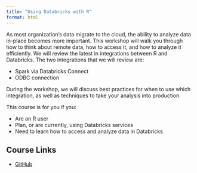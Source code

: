 ```yaml
---
title: "Using Databricks with R"
format: html
---
```


As most organization’s data migrate to the cloud, the ability to analyze data in-place becomes more important. This workshop will walk you through how to think about remote data, how to access it, and how to analyze it efficiently. We will review the latest in integrations between R and Databricks. The two integrations that we will review are:

* Spark via Databricks Connect
* ODBC connection

During the workshop, we will discuss best practices for when to use which integration, as well as techniques to take your analysis into production.

This course is for you if you:

* Are an R user
* Plan, or are currently, using Databricks services
* Need to learn how to access and analyze data in Databricks

## Course Links
* [GitHub](https://github.com/posit-conf-2024/databricks)